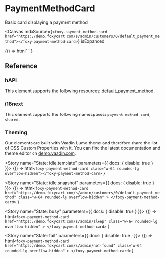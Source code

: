 
<Meta title="Cards / PaymentMethodCard" />

# PaymentMethodCard

<Subtitle>Basic card displaying a payment method</Subtitle>

<Canvas
  mdxSource={`<foxy-payment-method-card href="https://demo.foxycart.com/s/admin/customers/0/default_payment_method"></foxy-payment-method-card>`}
  isExpanded
>
  <Story name="Playground">
    {() =>
      html`
        <foxy-payment-method-card
          href="https://demo.foxycart.com/s/admin/customers/0/default_payment_method"
          class="w-64 rounded-lg overflow-hidden"
        >
        </foxy-payment-method-card>
      `
    }
  </Story>
</Canvas>

## Reference

<ArgsTable of="foxy-payment-method-card" />

### hAPI

This element supports the following resources: [default_payment_method](https://api.foxycart.com/rels/default_payment_method).

### i18next

This element supports the following namespaces: `payment-method-card`, `shared`.

### Theming

Our elements are built with Vaadin Lumo theme and therefore share the list of CSS Custom Properties with it. You can find the latest documentation and theme editor on [demo.vaadin.com](https://demo.vaadin.com/lumo-editor/).

<Story name="State: idle.template" parameters={{ docs: { disable: true } }}>
  {() =>
    html`
      <foxy-payment-method-card class="w-64 rounded-lg overflow-hidden"></foxy-payment-method-card>
    `
  }
</Story>

<Story name="State: idle.snapshot" parameters={{ docs: { disable: true } }}>
  {() =>
    html`
      <foxy-payment-method-card
        href="https://demo.foxycart.com/s/admin/customers/0/default_payment_method"
        class="w-64 rounded-lg overflow-hidden"
      >
      </foxy-payment-method-card>
    `
  }
</Story>

<Story name="State: busy" parameters={{ docs: { disable: true } }}>
  {() =>
    html`
      <foxy-payment-method-card
        href="https://demo.foxycart.com/s/admin/sleep"
        class="w-64 rounded-lg overflow-hidden"
      >
      </foxy-payment-method-card>
    `
  }
</Story>

<Story name="State: fail" parameters={{ docs: { disable: true } }}>
  {() =>
    html`
      <foxy-payment-method-card
        href="https://demo.foxycart.com/s/admin/not-found"
        class="w-64 rounded-lg overflow-hidden"
      >
      </foxy-payment-method-card>
    `
  }
</Story>
